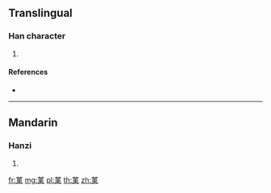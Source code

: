 {{character info/new}}
==Translingual==

===Han character===
{{Han char|rn=140|rad=艸|as=08|sn=14|four=44906|canj=TDW}}

# {{defn|Han|sort=艸08}}

====References====
* {{Han ref|kx=1036.500|dkj=31141|dj=1495.110|hdz=53231.030|uh=83C4|ud=33732|bh=DBAA|bd=56234}}

----

==Mandarin==

===Hanzi===
{{cmn-hanzi|pin=[[dōng]] ([[dong1]])|wg=tung<sup>1</sup>}}

# {{defn|lang=cmn|sort=艸08}}

[[fr:菄]]
[[mg:菄]]
[[pl:菄]]
[[th:菄]]
[[zh:菄]]